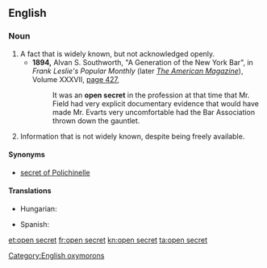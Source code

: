 ==English==

===Noun===
{{en-noun|sg=[[open]] [[secret]]}}

# A fact that is widely known, but not acknowledged openly.
#* '''1894,''' Alvan S. Southworth, "A Generation of the New York Bar", in ''Frank Leslie's Popular Monthly'' (later ''[[w:American Magazine|The American Magazine]]''), Volume XXXVII, [http://books.google.com/books?id=WfEJAAAAIAAJ&amp;pg=RA1-PA427&amp;dq=%22open+secret%22 page 427],
#*: It was an '''open secret''' in the profession at that time that Mr. Field had very explicit documentary evidence that would have made Mr. Evarts very uncomfortable had the Bar Association thrown down the gauntlet.
# {{dated}} Information that is not widely known, despite being freely available.

====Synonyms====
* [[secret of Polichinelle]]

====Translations====
{{trans-top|widely known fact not mentioned}}
* Hungarian: {{t-|hu|nyílt titok}}
{{trans-mid}}
* Spanish: {{t-|es|secreto a voces|m}}
{{trans-bottom}}

[[Category:English oxymorons]]

[[et:open secret]]
[[fr:open secret]]
[[kn:open secret]]
[[ta:open secret]]